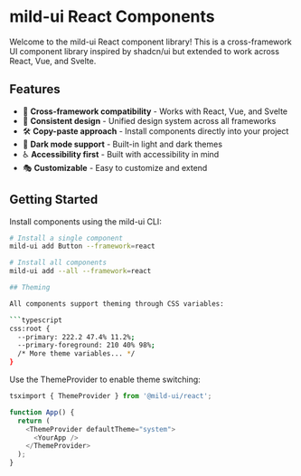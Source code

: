 <!-- storybook/react/stories/Introduction.stories.mdx -->


<Meta title="Introduction" />

# mild-ui React Components

Welcome to the mild-ui React component library! This is a cross-framework UI component library inspired by shadcn/ui but extended to work across React, Vue, and Svelte.

## Features

- 🚀 **Cross-framework compatibility** - Works with React, Vue, and Svelte
- 🎨 **Consistent design** - Unified design system across all frameworks
- 🛠️ **Copy-paste approach** - Install components directly into your project
- 🌙 **Dark mode support** - Built-in light and dark themes
- ♿ **Accessibility first** - Built with accessibility in mind
- 🎭 **Customizable** - Easy to customize and extend

## Getting Started

Install components using the mild-ui CLI:

````bash
# Install a single component
mild-ui add Button --framework=react

# Install all components
mild-ui add --all --framework=react

## Theming

All components support theming through CSS variables:

```typescript
css:root {
  --primary: 222.2 47.4% 11.2%;
  --primary-foreground: 210 40% 98%;
  /* More theme variables... */
}
````

Use the ThemeProvider to enable theme switching:

```typescript
tsximport { ThemeProvider } from '@mild-ui/react';

function App() {
  return (
    <ThemeProvider defaultTheme="system">
      <YourApp />
    </ThemeProvider>
  );
}
```
